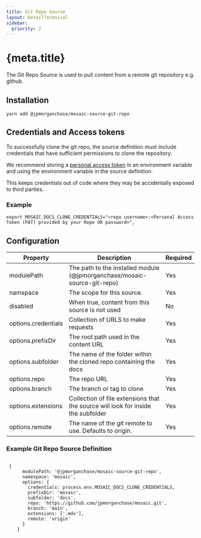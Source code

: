 ```yaml
---
title: Git Repo Source
layout: DetailTechnical
sidebar:
  priority: 2
---
```


# {meta.title}

The Git Repo Source is used to pull content from a remote git repository e.g. github.

## Installation

`yarn add @jpmorganchase/mosaic-source-git-repo`

## Credentials and Access tokens

To successfully clone the git repo, the source definition must include credentials that have sufficient permissions to clone the repository.

We recommend storing a [personal access token](https://docs.github.com/en/authentication/keeping-your-account-and-data-secure/creating-a-personal-access-token) in an environment variable and using the environment variable in the source definition.

This keeps credentials out of code where they may be accidentally exposed to third parties.

### Example

```
export MOSAIC_DOCS_CLONE_CREDENTIALS="<repo username>:<Personal Access Token (PAT) provided by your Repo OR password>",
```

## Configuration

| Property            | Description                                                                      | Required |
| ------------------- | -------------------------------------------------------------------------------- | -------- |
| modulePath          | The path to the installed module (@jpmorganchase/mosaic-source-git-repo)         | Yes      |
| namspace            | The scope for this source.                                                       | Yes      |
| disabled            | When true, content from this source is not used                                  | No       |
| options.credentials | Collection of URLS to make requests                                              | Yes      |
| options.prefixDir   | The root path used in the content URL                                            | Yes      |
| options.subfolder   | The name of the folder within the cloned repo containing the docs                | Yes      |
| options.repo        | The repo URL                                                                     | Yes      |
| options.branch      | The branch or tag to clone                                                       | Yes      |
| options.extensions  | Collection of file extensions that the source will look for inside the subfolder | Yes      |
| options.remote      | The name of the git remote to use. Defaults to origin.                           | Yes      |

### Example Git Repo Source Definition

```

 {
      modulePath: '@jpmorganchase/mosaic-source-git-repo',
      namespace: 'mosaic',
      options: {
        credentials: process.env.MOSAIC_DOCS_CLONE_CREDENTIALS,
        prefixDir: 'mosaic',
        subfolder: 'docs',
        repo: 'https://github.com/jpmorganchase/mosaic.git',
        branch: 'main',
        extensions: ['.mdx'],
        remote: 'origin'
      }
    }

```

